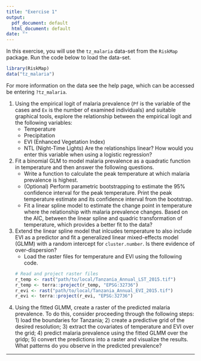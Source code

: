 ```yaml
---
title: "Exercise 1"
output:
  pdf_document: default
  html_document: default
date: ""
---
```

In this exercise, you will use the `tz_malaria` data-set from the `RiskMap` package. Run the code below to load the data-set.
```r
library(RiskMap)
data("tz_malaria")
```
For more information on the data see the help page, which can be accessed be entering `?tz_malaria`.


1. Using the empirical logit of malaria prevalence (`Pf` is the variable of the cases and `Ex` is the number of examined individuals) and suitable graphical tools, explore the relationship between the empirical logit and the following variables:
     - Temperature
     - Precipitation
     - EVI (Enhanced Vegetation Index)
     - NTL (Night-Time Lights)
Are the relationships linear? How would you enter this variable when using a logistic regression?

3. Fit a binomial GLM to model malaria prevalence as a quadratic function in temperature and then answer the following questions.
   - Write a function to calculate the peak temperature at which malaria prevalence is highest.
   - (Optional) Perform parametric bootstrapping to estimate the 95% confidence interval for the peak temperature. Print the peak temperature estimate and its confidence interval from the bootstrap.
   - Fit a linear spline model to estimate the change point in temperature where the relationship with malaria prevalence changes. Based on the AIC, between the linear spline and quadric transformation of temperature, which provides a better fit to the data?


5. Extend the linear spline model that inlcudes temperature to also include EVI as a predictor and fit a generalized linear mixed-effects model (GLMM) with a random intercept for `cluster.number`. Is there evidence of over-dispersion?
   - Load the raster files for temperature and EVI using the following code.
```r
# Read and project raster files
r_temp <- rast("path/to/local/Tanzania_Annual_LST_2015.tif")
r_temp <- terra::project(r_temp, "EPSG:32736")
r_evi <- rast("path/to/local/Tanzania_Annual_EVI_2015.tif")
r_evi <- terra::project(r_evi, "EPSG:32736")
```

4. Using the fitted GLMM, create a raster of the predicted malaria prevalence. To do this, consider proceeding through the following steps: 1) load the boundaries for Tanzania; 2) create a predictive grid of the desired resolution; 3) extract the covariates of temperature and EVI over the grid; 4) predict malaria prevalence using the fitted GLMM over the gridp; 5) convert the predictions into a raster and visualize the results. What patterns do you observe in the predicted prevalence? 

---
